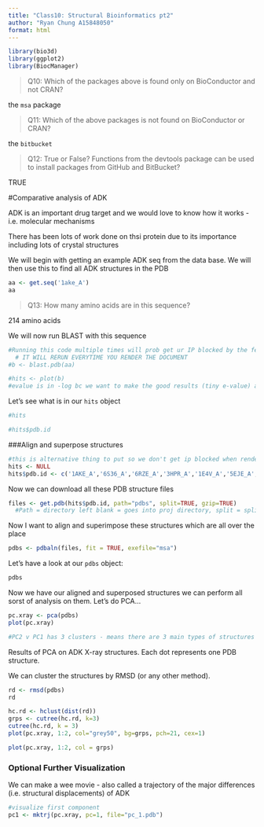 ```yaml
---
title: "Class10: Structural Bioinformatics pt2"
author: "Ryan Chung A15848050"
format: html
---
```


```r
library(bio3d)
library(ggplot2)
library(BiocManager)
```


>Q10: Which of the packages above is found only on BioConductor and not CRAN?

the `msa` package

>Q11: Which of the above packages is not found on BioConductor or CRAN?

the `bitbucket`

>Q12: True or False? Functions from the devtools package can be used to install packages from GitHub and BitBucket?

TRUE


#Comparative analysis of ADK 

ADK is an important drug target and we would love to know how it works - i.e. molecular mechanisms

There has been lots of work done on thsi protein due to its importance including lots of crystal structures

We will begin with getting an example ADK seq from the data base.
We will then use this to find all ADK structures in the PDB

```r
aa <- get.seq('1ake_A')
aa
```
>Q13: How many amino acids are in this sequence?

214 amino acids


We will now run BLAST with this sequence
```r
#Running this code multiple times will prob get ur IP blocked by the feds, if so reconnect to wifi and redo
  # IT WILL RERUN EVERYTIME YOU RENDER THE DOCUMENT
#b <- blast.pdb(aa)
```

```r
#hits <- plot(b)
#evalue is in -log bc we want to make the good results (tiny e-value) at the top so its easier to see. -log kinda flips the axis so small things at the top
```

Let's see what is in our `hits` object

```r
#hits

#hits$pdb.id
```

###Align and superpose structures
```r
#this is alternative thing to put so we don't get ip blocked when rendering + so the document still works
hits <- NULL
hits$pdb.id <- c('1AKE_A','6S36_A','6RZE_A','3HPR_A','1E4V_A','5EJE_A','1E4Y_A','3X2S_A','6HAP_A','6HAM_A','4K46_A','3GMT_A','4PZL_A')

```

Now we can download all these PDB structure files
```r

files <- get.pdb(hits$pdb.id, path="pdbs", split=TRUE, gzip=TRUE)
  #Path = directory left blank = goes into proj directory, split = split by chains if true
```

Now I want to align and superimpose these structures which are all over the place

```r
pdbs <- pdbaln(files, fit = TRUE, exefile="msa")
```

Let's have a look at our `pdbs` object:

```r
pdbs
```

Now we have our aligned and superposed structures we can perform all sorst of analysis on them. Let's do PCA...

```r
pc.xray <- pca(pdbs)
plot(pc.xray)

#PC2 v PC1 has 3 clusters - means there are 3 main types of structures - prof


```

Results of PCA on ADK X-ray structures. Each dot represents one PDB structure. 

We can cluster the structures by RMSD (or any other method).

```r
rd <- rmsd(pdbs)
rd

hc.rd <- hclust(dist(rd))
grps <- cutree(hc.rd, k=3)
cutree(hc.rd, k = 3)
plot(pc.xray, 1:2, col="grey50", bg=grps, pch=21, cex=1)

plot(pc.xray, 1:2, col = grps)
```

### Optional Further Visualization

We can make a wee movie - also called a trajectory of the major differences (i.e. structural displacements) of ADK
```r
#visualize first component
pc1 <- mktrj(pc.xray, pc=1, file="pc_1.pdb")
```







